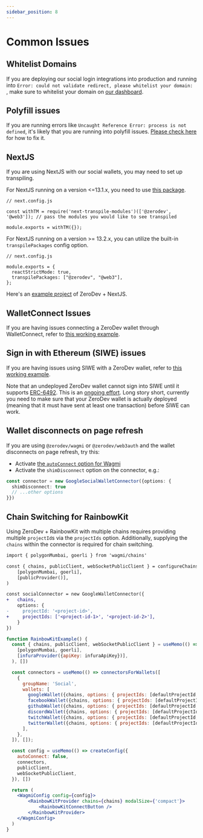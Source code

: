 ```yaml
---
sidebar_position: 8
---
```


# Common Issues

## Whitelist Domains

If you are deploying our social login integrations into production and running into `Error: could not validate redirect, please whitelist your domain: `, make sure to whitelist your domain on [our dashboard](https://dashboard.zerodev.app/).

## Polyfill issues

If you are running errors like `Uncaught Reference Error: process is not defined`, it's likely that you are running into polyfill issues.  [Please check here](https://web3auth.io/docs/troubleshooting/webpack-issues) for how to fix it.

## NextJS

If you are using NextJS with our social wallets, you may need to set up transpiling.

For NextJS running on a version <=13.1.x, you need to use [this package](https://www.npmjs.com/package/next-transpile-modules).

```
// next.config.js

const withTM = require('next-transpile-modules')(['@zerodev', '@web3']); // pass the modules you would like to see transpiled

module.exports = withTM({});
```

For NextJS running on a version >= 13.2.x, you can utilize the built-in `transpilePackages` config option.

```
// next.config.js

module.exports = {
  reactStrictMode: true,
  transpilePackages: ["@zerodev", "@web3"],
};
```

Here's an [example project](https://github.com/zerodevapp/zerodev-nextjs-example) of ZeroDev + NextJS.

## WalletConnect Issues

If you are having issues connecting a ZeroDev wallet through WalletConnect, refer to [this working example](https://github.com/zerodevapp/zerodev-walletconnect-example).

## Sign in with Ethereum (SIWE) issues

If you are having issues using SIWE with a ZeroDev wallet, refer to [this working example](https://github.com/zerodevapp/nextjs-siwe).

Note that an undeployed ZeroDev wallet cannot sign into SIWE until it supports [ERC-6492](https://eips.ethereum.org/EIPS/eip-6492).  This is an [ongoing effort](https://github.com/spruceid/siwe/pull/153).  Long story short, currently you need to make sure that your ZeroDev wallet is actually deployed (meaning that it must have sent at least one transaction) before SIWE can work.

## Wallet disconnects on page refresh

If you are using `@zerodev/wagmi` or `@zerodev/web3auth` and the wallet disconnects on page refresh, try this:

- Activate [the `autoConnect` option for Wagmi](https://wagmi.sh/react/config#autoconnect-optional)
- Activate the `shimDisconnect` option on the connector, e.g.:

```typescript
const connector = new GoogleSocialWalletConnector({options: {
  shimDisconnect: true
  // ...other options
}})
```

## Chain Switching for RainbowKit

Using ZeroDev + RainbowKit with multiple chains requires providing multiple `projectId`s via the `projectIds` option. Additionally, supplying the `chains` within the connector is required for chain switching.

```diff
import { polygonMumbai, goerli } from 'wagmi/chains'

const { chains, publicClient, webSocketPublicClient } = configureChains(
    [polygonMumbai, goerli],
    [publicProvider()],
)

const socialConnector = new GoogleWalletConnector({
+   chains, 
    options: {
-     projectId: '<project-id>',
+     projectIds: ['<project-id-1>', '<project-id-2>'],
    }
})
```
```jsx live folded
function RainbowKitExample() {
  const { chains, publicClient, webSocketPublicClient } = useMemo(() => configureChains(
    [polygonMumbai, goerli],
    [infuraProvider({apiKey: infuraApiKey})],
  ), [])

  const connectors = useMemo(() => connectorsForWallets([
    {
      groupName: 'Social',
      wallets: [
        googleWallet({chains, options: { projectIds: [defaultProjectId, goerliProjectId] }}),
        facebookWallet({chains, options: { projectIds: [defaultProjectId, goerliProjectId] }}),
        githubWallet({chains, options: { projectIds: [defaultProjectId, goerliProjectId] }}),
        discordWallet({chains, options: { projectIds: [defaultProjectId, goerliProjectId] }}),
        twitchWallet({chains, options: { projectIds: [defaultProjectId, goerliProjectId] }}),
        twitterWallet({chains, options: { projectIds: [defaultProjectId, goerliProjectId] }})
      ],
    },
  ]), []);

  const config = useMemo(() => createConfig({
    autoConnect: false,
    connectors,
    publicClient,
    webSocketPublicClient,
  }), [])

  return (
    <WagmiConfig config={config}>
        <RainbowKitProvider chains={chains} modalSize={'compact'}>
            <RainbowKitConnectButton />
        </RainbowKitProvider>
    </WagmiConfig>
  )
}
```
